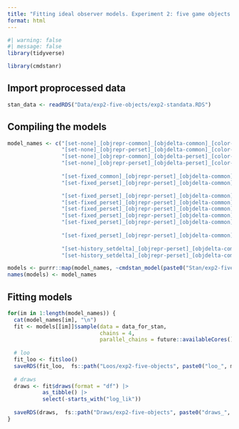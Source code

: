 ```yaml
---
title: "Fitting ideal observer models. Experiment 2: five game objects."
format: html
---
```


```r
#| warning: false
#| message: false
library(tidyverse)

library(cmdstanr)
```

## Import proprocessed data
```r
stan_data <- readRDS("Data/exp2-five-objects/exp2-standata.RDS")
```


## Compiling the models
```r
model_names <- c("[set-none]_[objrepr-common]_[objdelta-common]_[color-none]",
                 "[set-none]_[objrepr-perset]_[objdelta-common]_[color-none]",
                 "[set-none]_[objrepr-common]_[objdelta-perset]_[color-none]",
                 "[set-none]_[objrepr-perset]_[objdelta-perset]_[color-none]",
                 
                 "[set-fixed_common]_[objrepr-perset]_[objdelta-common]_[color-none]",
                 "[set-fixed_perset]_[objrepr-perset]_[objdelta-common]_[color-none]",

                 "[set-fixed_perset]_[objrepr-perset]_[objdelta-common]_[color-objboost]",
                 "[set-fixed_perset]_[objrepr-perset]_[objdelta-common]_[color-common-objdelta]",
                 "[set-fixed_perset]_[objrepr-perset]_[objdelta-common]_[color-perset-objdelta]",
                 "[set-fixed_perset]_[objrepr-perset]_[objdelta-common]_[color-common-colordelta]",
                 "[set-fixed_perset]_[objrepr-perset]_[objdelta-common]_[color-perset-colordelta]", 
                 
                 "[set-fixed_perset]_[objrepr-perset]_[objdelta-common]_[color-common-colordelta]_[distractors-presence]",
                 
                 "[set-history_setdelta]_[objrepr-perset]_[objdelta-common]_[color-common-colordelta]",
                 "[set-history_setdelta]_[objrepr-perset]_[objdelta-common]_[color-common-colordelta]_[distractors-presence]")

models <- purrr::map(model_names, ~cmdstan_model(paste0("Stan/exp2-five-objects/", ., ".stan")))
names(models) <- model_names
```

## Fitting models
```r
for(im in 1:length(model_names)) {
  cat(model_names[im], "\n")
  fit <- models[[im]]$sample(data = data_for_stan,
                             chains = 4,
                             parallel_chains = future::availableCores())
  
  # loo
  fit_loo <- fit$loo()
  saveRDS(fit_loo,  fs::path("Loos/exp2-five-objects", paste0("loo_", model_names[im], ".RDS")))
  
  # draws
  draws <- fit$draws(format = "df") |> 
           as_tibble() |>
           select(-starts_with("log_lik"))
  
  saveRDS(draws,  fs::path("Draws/exp2-five-objects", paste0("draws_", model_names[im], ".RDS")))
}
```
